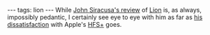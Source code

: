 ---
tags: lion
---
While [http://arstechnica.com/apple/reviews/2011/07/mac-os-x-10-7.ars/1 John Siracusa's review] of [[Lion]] is, as always, impossibly pedantic, I certainly see eye to eye with him as far as [http://arstechnica.com/apple/reviews/2011/07/mac-os-x-10-7.ars/12 his dissatisfaction] with Apple's [[HFS+]] goes.
